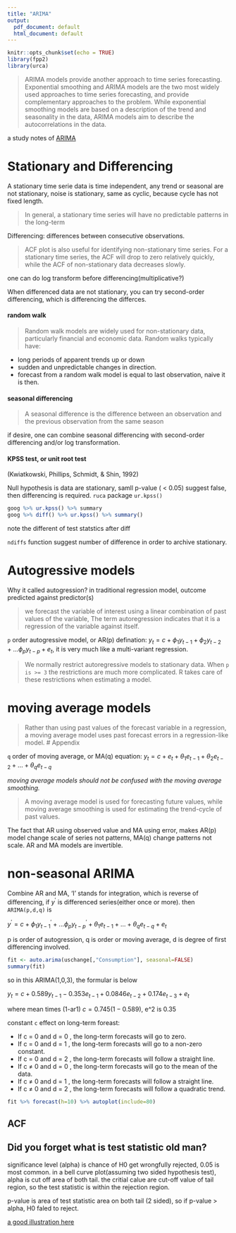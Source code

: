 ```yaml
---
title: "ARIMA"
output:
  pdf_document: default
  html_document: default
---
```


```r
knitr::opts_chunk$set(echo = TRUE)
library(fpp2)
library(urca)
```


> ARIMA models provide another approach to time series forecasting. Exponential smoothing and ARIMA models are the two most widely used approaches to time series forecasting, and provide complementary approaches to the problem. While exponential smoothing models are based on a description of the trend and seasonality in the data, ARIMA models aim to describe the autocorrelations in the data.

a study notes of [ARIMA](https://otexts.com/fpp2/arima.html)

# Stationary and Differencing

A stationary time serie data is time independent, any trend or seasonal are not stationary, noise is stationary, same as cyclic, because cycle has not fixed length. 

> In general, a stationary time series will have no predictable patterns in the long-term

Differencing: differences between consecutive observations. 

> ACF plot is also useful for identifying non-stationary time series. For a stationary time series, the ACF will drop to zero relatively quickly, while the ACF of non-stationary data decreases slowly. 

one can do log transform before differencing(multiplicative?)

When differenced data are not stationary, you can try second-order differencing, which is differencing the differces.

#### random walk
>Random walk models are widely used for non-stationary data, particularly financial and economic data. Random walks typically have:

- long periods of apparent trends up or down
- sudden and unpredictable changes in direction.
- forecast from a random walk model is equal to last observation, naive it is then.

#### seasonal differencing
> A seasonal difference is the difference between an observation and the previous observation from the same season

if desire, one can combine seasonal differencing with second-order differencing and/or log transformation.


#### KPSS test, or unit root test
(Kwiatkowski, Phillips, Schmidt, & Shin, 1992)
 
Null hypothesis is data are stationary, samll p-value ( < 0.05) suggest false, then differencing is required. `ruca` package `ur.kpss()`

```r
goog %>% ur.kpss() %>% summary
goog %>% diff() %>% ur.kpss() %>% summary()
```

note the different of test statstics after diff

`ndiffs` function suggest number of difference in order to archive stationary.

# Autogressive models
Why it called autogression?  in traditional regression model, outcome predicted against predictor(s)

> we forecast the variable of interest using a linear combination of past values of the variable, The term autoregression indicates that it is a regression of the variable against itself.

`p` order autogressive model, or AR(p) defination: $y_t = c + \phi_1 y_{t-1} + \phi_2 y_{t-2} + ... \phi_p y_{t-p} + e_t$, it is very much like a multi-variant regression.

> We normally restrict autoregressive models to stationary data. When `p is >= 3` the restrictions are much more complicated. R takes care of these restrictions when estimating a model.

# moving average models

>  Rather than using past values of the forecast variable in a regression, a moving average model uses past forecast errors in a regression-like model.
# Appendix

`q` order of moving average, or MA(q) equation: $y_t =  c+ e_t + \theta_1 e_{t-1} + \theta_2 e_{t-2} + ... + \theta_q e_{t-q}$

*moving average models should not be confused with the moving average smoothing.*

> A moving average model is used for forecasting future values, while moving average smoothing is used for estimating the trend-cycle of past values.

The fact that AR using observed value and MA using error, makes AR(p) model change scale of series not patterns, MA(q) change patterns not scale. AR and MA models are invertible.

# non-seasonal ARIMA
Combine AR and MA, 'I' stands for integration, which is reverse of differencing, if $y^{'}$ is differenced series(either once or more). then `ARIMA(p,d,q)` is

$y^{'} = c + \phi_1y^{'}_{t-1} + ... \phi_{p}y^{'}_{t-p} + \theta_1e_{t-1} + ... + \theta_q e_{t-q} + e_t$

p is order of autogression, q is order or moving average, d is degree of first differencing involved.

```r
fit <- auto.arima(uschange[,"Consumption"], seasonal=FALSE)
summary(fit)
```

so in this ARIMA(1,0,3), the formular is below

$y_t = c + 0.589y_{t-1} - 0.353e_{t-1} + 0.0846e_{t-2}+0.174e_{t-3} +e_t$

where mean times (1-ar1) $c=0.745 (1-0.589)$, e^2 is 0.35

constant `c` effect on long-term foreast:

- If   c = 0 and   d = 0 , the long-term forecasts will go to zero.
- If   c = 0 and   d = 1 , the long-term forecasts will go to a non-zero constant.
- If   c = 0 and   d = 2 , the long-term forecasts will follow a straight line.
- If   c ≠ 0 and   d = 0 , the long-term forecasts will go to the mean of the data.
- If   c ≠ 0 and   d = 1 , the long-term forecasts will follow a straight line.
- If   c ≠ 0 and   d = 2 , the long-term forecasts will follow a quadratic trend.

```r
fit %>% forecast(h=10) %>% autoplot(include=80)

```

## ACF

## Did you forget what is test statistic old man?
significance level (alpha) is chance of H0 get wrongfully rejected, 0.05 is most common.
in a bell curve plot(assuming two sided hypothesis test), alpha is cut off area of both tail.
the critial calue are cut-off value of tail region, so the test statistic is within the rejection region.

p-value is area of test statistic area on both tail (2 sided), so if p-value > alpha, H0 faled to reject.

[a good illustration here](https://www.geogebra.org/m/YRh9H3t5)